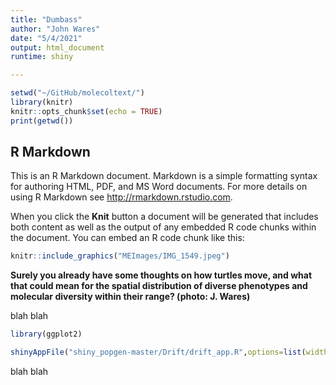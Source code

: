 ```yaml
---
title: "Dumbass"
author: "John Wares"
date: "5/4/2021"
output: html_document
runtime: shiny 

---
```


```r
setwd("~/GitHub/molecoltext/")
library(knitr)
knitr::opts_chunk$set(echo = TRUE)
print(getwd())
```



## R Markdown

This is an R Markdown document. Markdown is a simple formatting syntax for authoring HTML, PDF, and MS Word documents. For more details on using R Markdown see <http://rmarkdown.rstudio.com>.

When you click the **Knit** button a document will be generated that includes both content as well as the output of any embedded R code chunks within the document. You can embed an R code chunk like this:

```r
knitr::include_graphics("MEImages/IMG_1549.jpeg")
```
**Surely you already have some thoughts on how turtles move, and what that could mean for the spatial distribution of diverse phenotypes and molecular diversity within their range? (photo: J. Wares) **

blah blah 

```r

library(ggplot2)

shinyAppFile("shiny_popgen-master/Drift/drift_app.R",options=list(width="100%",height=700))

```

blah blah